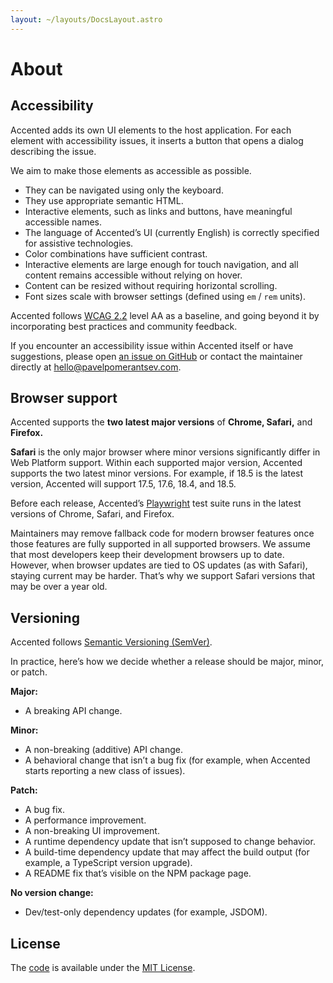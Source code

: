 ```yaml
---
layout: ~/layouts/DocsLayout.astro
---
```



# About

<TableOfContents />

## Accessibility

Accented adds its own UI elements to the host application.
For each element with accessibility issues,
it inserts a button that opens a dialog describing the issue.

We aim to make those elements as accessible as possible.

- They can be navigated using only the keyboard.
- They use appropriate semantic HTML.
- Interactive elements, such as links and buttons, have meaningful accessible names.
- The language of Accented’s UI (currently English) is correctly specified for assistive technologies.
- Color combinations have sufficient contrast.
- Interactive elements are large enough for touch navigation,
  and all content remains accessible without relying on hover.
- Content can be resized without requiring horizontal scrolling.
- Font sizes scale with browser settings (defined using `em` / `rem` units).

Accented follows [WCAG 2.2](https://www.w3.org/TR/WCAG22/) level AA as a baseline,
and going beyond it by incorporating best practices and community feedback.

If you encounter an accessibility issue within Accented itself or have suggestions,
please open [an issue on GitHub](https://github.com/pomerantsev/accented/issues)
or contact the maintainer directly at [hello@pavelpomerantsev.com](mailto:hello@pavelpomerantsev.com).

## Browser support

Accented supports the **two latest major versions** of **Chrome, Safari,** and **Firefox.**

**Safari** is the only major browser where minor versions significantly differ in Web Platform support.
Within each supported major version, Accented supports the two latest minor versions.
For example, if 18.5 is the latest version, Accented will support 17.5, 17.6, 18.4, and 18.5.

Before each release, Accented’s [Playwright](https://playwright.dev/)
test suite runs in the latest versions of Chrome, Safari, and Firefox.

Maintainers may remove fallback code for modern browser features
once those features are fully supported in all supported browsers.
We assume that most developers keep their development browsers up to date.
However, when browser updates are tied to OS updates (as with Safari),
staying current may be harder.
That’s why we support Safari versions that may be over a year old.

## Versioning

Accented follows [Semantic Versioning (SemVer)](https://semver.org/).

In practice, here’s how we decide whether a release should be major, minor, or patch.

**Major:**

- A breaking API change.

**Minor:**

- A non-breaking (additive) API change.
- A behavioral change that isn’t a bug fix (for example, when Accented starts reporting a new class of issues).

**Patch:**

- A bug fix.
- A performance improvement.
- A non-breaking UI improvement.
- A runtime dependency update that isn’t supposed to change behavior.
- A build-time dependency update that may affect the build output (for example, a TypeScript version upgrade).
- A README fix that’s visible on the NPM package page.

**No version change:**

- Dev/test-only dependency updates (for example, JSDOM).

## License

The [code](https://github.com/pomerantsev/accented)
is available under the [MIT License](https://github.com/pomerantsev/accented/blob/main/LICENSE).
